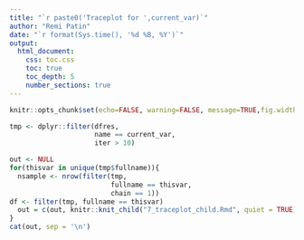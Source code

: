 ```yaml
---
title: "`r paste0('Traceplot for ',current_var)`"
author: "Remi Patin"
date: "`r format(Sys.time(), '%d %B, %Y')`"
output:
  html_document:
    css: toc.css
    toc: true
    toc_depth: 5
    number_sections: true
---
```


```r
knitr::opts_chunk$set(echo=FALSE, warning=FALSE, message=TRUE,fig.width=10,fig.height=6,bg="transparent")
```

```r
tmp <- dplyr::filter(dfres,
                     name == current_var,
                     iter > 10)

out <- NULL
for(thisvar in unique(tmp$fullname)){
  nsample <- nrow(filter(tmp, 
                         fullname == thisvar, 
                         chain == 1))
df <- filter(tmp, fullname == thisvar)
  out = c(out, knitr::knit_child("7_traceplot_child.Rmd", quiet = TRUE))
}
cat(out, sep = '\n')

```
